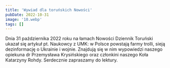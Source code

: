```yaml
---
title: 'Wywiad dla toruńskich Nowości'
pubDate: 2022-10-31
image: '10.webp'
tags: []
---
```


Dnia 31 października 2022 roku na łamach Nowości Dziennik Toruński ukazał się artykuł pt.  Naukowcy z UMK: w Polsce powstają farmy trolli, sieją dezinformację o Ukrainie i wojnie. Znajdują się w nim wypowiedzi naszego opiekuna dr Przemysława Krysińskiego oraz członkini naszego Koła Katarzyny Rohdy. Serdecznie zapraszamy do lektury.